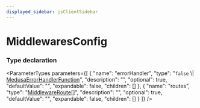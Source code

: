 ```yaml
---
displayed_sidebar: jsClientSidebar
---
```



# MiddlewaresConfig

### Type declaration

<ParameterTypes parameters={[
  {
    "name": "errorHandler",
    "type": "`false` \\| [MedusaErrorHandlerFunction](internal.MedusaErrorHandlerFunction.mdx)",
    "description": "",
    "optional": true,
    "defaultValue": "",
    "expandable": false,
    "children": []
  },
  {
    "name": "routes",
    "type": "[MiddlewareRoute](internal.internal.MiddlewareRoute.mdx)[]",
    "description": "",
    "optional": true,
    "defaultValue": "",
    "expandable": false,
    "children": []
  }
]} />
